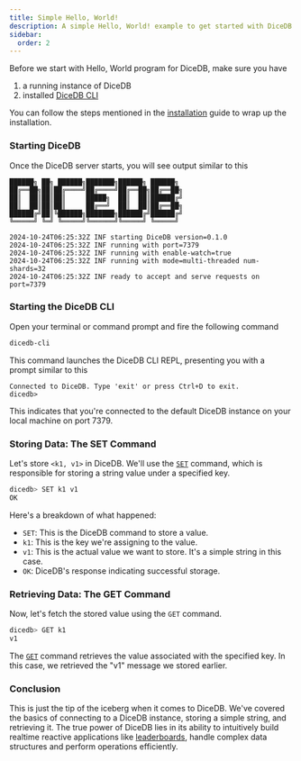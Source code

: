```yaml
---
title: Simple Hello, World!
description: A simple Hello, World! example to get started with DiceDB.
sidebar:
  order: 2
---
```


Before we start with Hello, World program for DiceDB, make sure you have

1. a running instance of DiceDB
2. installed [DiceDB CLI](https://github.com/dicedb/dicedb-cli)

You can follow the steps mentioned in the [installation](/get-started/installation/) guide to wrap up the installation.

### Starting DiceDB

Once the DiceDB server starts, you will see output similar to this

```
██████╗ ██╗ ██████╗███████╗██████╗ ██████╗
██╔══██╗██║██╔════╝██╔════╝██╔══██╗██╔══██╗
██║  ██║██║██║     █████╗  ██║  ██║██████╔╝
██║  ██║██║██║     ██╔══╝  ██║  ██║██╔══██╗
██████╔╝██║╚██████╗███████╗██████╔╝██████╔╝
╚═════╝ ╚═╝ ╚═════╝╚══════╝╚═════╝ ╚═════╝

2024-10-24T06:25:32Z INF starting DiceDB version=0.1.0
2024-10-24T06:25:32Z INF running with port=7379
2024-10-24T06:25:32Z INF running with enable-watch=true
2024-10-24T06:25:32Z INF running with mode=multi-threaded num-shards=32
2024-10-24T06:25:32Z INF ready to accept and serve requests on port=7379
```

### Starting the DiceDB CLI

Open your terminal or command prompt and fire the following command

```bash
dicedb-cli
```

This command launches the DiceDB CLI REPL, presenting you with a prompt similar to this

```
Connected to DiceDB. Type 'exit' or press Ctrl+D to exit.
dicedb>
```

This indicates that you're connected to the default DiceDB instance on your local machine on port 7379.

### Storing Data: The SET Command

Let's store `<k1, v1>` in DiceDB. We'll use the [`SET`](/commands/set) command, which is responsible for storing a string value under a specified key.

```bash
dicedb> SET k1 v1
OK
```

Here's a breakdown of what happened:

- `SET`: This is the DiceDB command to store a value.
- `k1`: This is the key we're assigning to the value.
- `v1`: This is the actual value we want to store. It's a simple string in this case.
- `OK`: DiceDB's response indicating successful storage.

### Retrieving Data: The GET Command

Now, let's fetch the stored value using the `GET` command.

```bash
dicedb> GET k1
v1
```

The [`GET`](/commands/get) command retrieves the value associated with the specified key. In this case, we retrieved the "v1" message we stored earlier.

### Conclusion

This is just the tip of the iceberg when it comes to DiceDB.
We've covered the basics of connecting to a DiceDB instance, storing a simple string, and retrieving it.
The true power of DiceDB lies in its ability to intuitively build realtime reactive applications like [leaderboards](/tutorials/realtime-leaderboard/),
handle complex data structures and perform operations efficiently.
